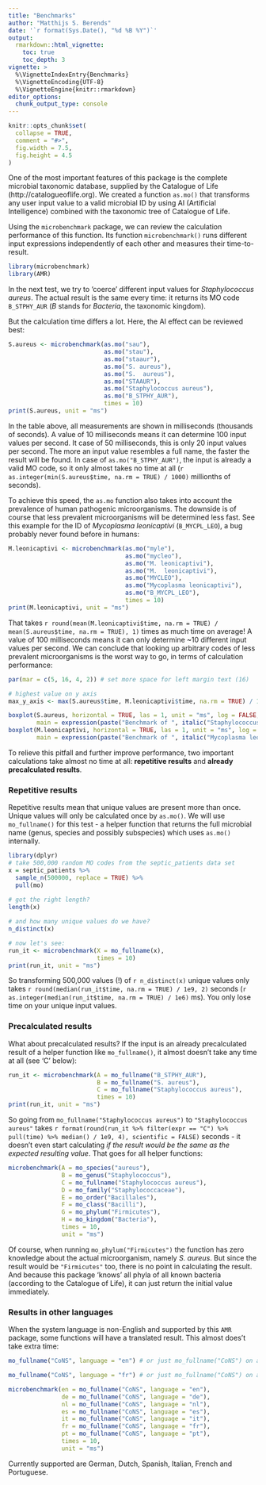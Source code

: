 ```yaml
---
title: "Benchmarks"
author: "Matthijs S. Berends"
date: '`r format(Sys.Date(), "%d %B %Y")`'
output: 
  rmarkdown::html_vignette:
    toc: true
    toc_depth: 3
vignette: >
  %\VignetteIndexEntry{Benchmarks}
  %\VignetteEncoding{UTF-8}
  %\VignetteEngine{knitr::rmarkdown}
editor_options: 
  chunk_output_type: console
---
```


```r
knitr::opts_chunk$set(
  collapse = TRUE,
  comment = "#>",
  fig.width = 7.5,
  fig.height = 4.5
)
```

One of the most important features of this package is the complete microbial taxonomic database, supplied by the Catalogue of Life (http://catalogueoflife.org). We created a function `as.mo()` that transforms any user input value to a valid microbial ID by using AI (Artificial Intelligence) combined with the taxonomic tree of Catalogue of Life.

Using the `microbenchmark` package, we can review the calculation performance of this function. Its function `microbenchmark()` runs different input expressions independently of each other and measures their time-to-result.

```r
library(microbenchmark)
library(AMR)
```

In the next test, we try to 'coerce' different input values for *Staphylococcus aureus*. The actual result is the same every time: it returns its MO code `B_STPHY_AUR` (*B* stands for *Bacteria*, the taxonomic kingdom). 

But the calculation time differs a lot. Here, the AI effect can be reviewed best:

```r
S.aureus <- microbenchmark(as.mo("sau"),
                           as.mo("stau"),
                           as.mo("staaur"),
                           as.mo("S. aureus"),
                           as.mo("S.  aureus"),
                           as.mo("STAAUR"),
                           as.mo("Staphylococcus aureus"),
                           as.mo("B_STPHY_AUR"),
                           times = 10)
print(S.aureus, unit = "ms")
```

In the table above, all measurements are shown in milliseconds (thousands of seconds). A value of 10 milliseconds means it can determine 100 input values per second. It case of 50 milliseconds, this is only 20 input values per second. The more an input value resembles a full name, the faster the result will be found. In case of `as.mo("B_STPHY_AUR")`, the input is already a valid MO code, so it only almost takes no time at all (`r as.integer(min(S.aureus$time, na.rm = TRUE) / 1000)` millionths of seconds).

To achieve this speed, the `as.mo` function also takes into account the prevalence of human pathogenic microorganisms. The downside is of course that less prevalent microorganisms will be determined less fast. See this example for the ID of *Mycoplasma leonicaptivi* (`B_MYCPL_LEO`), a bug probably never found before in humans:

```r
M.leonicaptivi <- microbenchmark(as.mo("myle"),
                                 as.mo("mycleo"),
                                 as.mo("M. leonicaptivi"),
                                 as.mo("M.  leonicaptivi"),
                                 as.mo("MYCLEO"),
                                 as.mo("Mycoplasma leonicaptivi"),
                                 as.mo("B_MYCPL_LEO"),
                                 times = 10)
print(M.leonicaptivi, unit = "ms")
```

That takes `r round(mean(M.leonicaptivi$time, na.rm = TRUE) / mean(S.aureus$time, na.rm = TRUE), 1)` times as much time on average! A value of 100 milliseconds means it can only determine ~10 different input values per second. We can conclude that looking up arbitrary codes of less prevalent microorganisms is the worst way to go, in terms of calculation performance:

```r
par(mar = c(5, 16, 4, 2)) # set more space for left margin text (16)

# highest value on y axis
max_y_axis <- max(S.aureus$time, M.leonicaptivi$time, na.rm = TRUE) / 1e6

boxplot(S.aureus, horizontal = TRUE, las = 1, unit = "ms", log = FALSE, xlab = "", ylim = c(0, max_y_axis),
        main = expression(paste("Benchmark of ", italic("Staphylococcus aureus"))))
boxplot(M.leonicaptivi, horizontal = TRUE, las = 1, unit = "ms", log = FALSE, xlab = "", ylim = c(0, max_y_axis),
        main = expression(paste("Benchmark of ", italic("Mycoplasma leonicaptivi"))))
```

To relieve this pitfall and further improve performance, two important calculations take almost no time at all: **repetitive results** and **already precalculated results**.

### Repetitive results

Repetitive results mean that unique values are present more than once. Unique values will only be calculated once by `as.mo()`. We will use `mo_fullname()` for this test - a helper function that returns the full microbial name (genus, species and possibly subspecies) which uses `as.mo()` internally.

```r
library(dplyr)
# take 500,000 random MO codes from the septic_patients data set
x = septic_patients %>%
  sample_n(500000, replace = TRUE) %>%
  pull(mo)
  
# got the right length?
length(x)

# and how many unique values do we have?
n_distinct(x)

# now let's see:
run_it <- microbenchmark(X = mo_fullname(x),
                         times = 10)
print(run_it, unit = "ms")
```

So transforming 500,000 values (!) of `r n_distinct(x)` unique values only takes `r round(median(run_it$time, na.rm = TRUE) / 1e9, 2)` seconds (`r as.integer(median(run_it$time, na.rm = TRUE) / 1e6)` ms). You only lose time on your unique input values.

### Precalculated results

What about precalculated results? If the input is an already precalculated result of a helper function like `mo_fullname()`, it almost doesn't take any time at all (see 'C' below):

```r
run_it <- microbenchmark(A = mo_fullname("B_STPHY_AUR"),
                         B = mo_fullname("S. aureus"),
                         C = mo_fullname("Staphylococcus aureus"),
                         times = 10)
print(run_it, unit = "ms")
```

So going from `mo_fullname("Staphylococcus aureus")` to `"Staphylococcus aureus"` takes `r format(round(run_it %>% filter(expr == "C") %>% pull(time) %>% median() / 1e9, 4), scientific = FALSE)` seconds - it doesn't even start calculating *if the result would be the same as the expected resulting value*. That goes for all helper functions:

```r
microbenchmark(A = mo_species("aureus"),
               B = mo_genus("Staphylococcus"),
               C = mo_fullname("Staphylococcus aureus"),
               D = mo_family("Staphylococcaceae"),
               E = mo_order("Bacillales"),
               F = mo_class("Bacilli"),
               G = mo_phylum("Firmicutes"),
               H = mo_kingdom("Bacteria"),
               times = 10,
               unit = "ms")
```

Of course, when running `mo_phylum("Firmicutes")` the function has zero knowledge about the actual microorganism, namely *S. aureus*. But since the result would be `"Firmicutes"` too, there is no point in calculating the result. And because this package 'knows' all phyla of all known bacteria (according to the Catalogue of Life), it can just return the initial value immediately.

### Results in other languages

When the system language is non-English and supported by this `AMR` package, some functions will have a translated result. This almost does't take extra time:

```r
mo_fullname("CoNS", language = "en") # or just mo_fullname("CoNS") on an English system

mo_fullname("CoNS", language = "fr") # or just mo_fullname("CoNS") on a French system

microbenchmark(en = mo_fullname("CoNS", language = "en"),
               de = mo_fullname("CoNS", language = "de"),
               nl = mo_fullname("CoNS", language = "nl"),
               es = mo_fullname("CoNS", language = "es"),
               it = mo_fullname("CoNS", language = "it"),
               fr = mo_fullname("CoNS", language = "fr"),
               pt = mo_fullname("CoNS", language = "pt"),
               times = 10,
               unit = "ms")
```

Currently supported are German, Dutch, Spanish, Italian, French and Portuguese.
